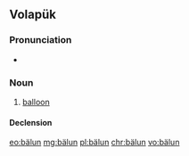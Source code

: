 ==Volapük==

===Pronunciation===
*{{IPA|[bɛˈlun]|lang=vo}}

===Noun===
{{vo-noun}}

# [[balloon]]

====Declension====
{{vo-decl-noun}}

[[eo:bälun]]
[[mg:bälun]]
[[pl:bälun]]
[[chr:bälun]]
[[vo:bälun]]